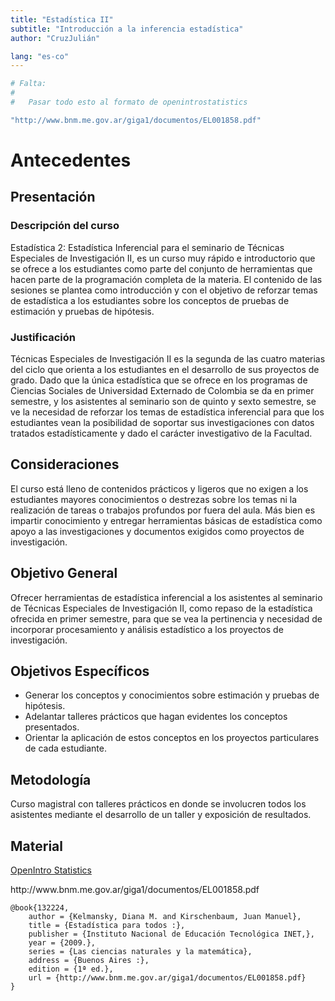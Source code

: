 ---
title: "Estadística II"
subtitle: "Introducción a la inferencia estadística"
author: "CruzJulián"

lang: "es-co"
---

```{r, echo = FALSE}

# Falta:
#   
#   Pasar todo esto al formato de openintrostatistics

"http://www.bnm.me.gov.ar/giga1/documentos/EL001858.pdf"


```

# Antecedentes

## Presentación

### Descripción del curso

Estadística 2: Estadística Inferencial para el seminario de Técnicas Especiales de Investigación II, es un curso muy rápido e introductorio que se ofrece a los estudiantes como parte del conjunto de herramientas que hacen parte de la programación completa de la materia. El contenido de las sesiones se plantea como introducción y con el objetivo de reforzar temas de estadística a los estudiantes sobre los conceptos de pruebas de estimación y pruebas de hipótesis.

### Justificación

Técnicas Especiales de Investigación II es la segunda de las cuatro materias del ciclo que orienta a los estudiantes en el desarrollo de sus proyectos de grado. Dado que la única estadística que se ofrece en los programas de Ciencias Sociales de Universidad Externado de Colombia se da en primer semestre, y los asistentes al seminario son de quinto y sexto semestre, se ve la necesidad de reforzar los temas de estadística inferencial para que los estudiantes vean la posibilidad de soportar sus investigaciones con datos tratados estadísticamente y dado el carácter investigativo de la Facultad.

## Consideraciones

El curso está lleno de contenidos prácticos y ligeros que no exigen a los estudiantes mayores conocimientos o destrezas sobre los temas ni la realización de tareas o trabajos profundos por fuera del aula. Más bien es impartir conocimiento y entregar herramientas básicas de estadística como apoyo a las investigaciones y documentos exigidos como proyectos de investigación.

## Objetivo General

Ofrecer herramientas de estadística inferencial a los asistentes al seminario de Técnicas Especiales de Investigación II, como repaso de la estadística ofrecida en primer semestre, para que se vea la pertinencia y necesidad de incorporar procesamiento y análisis estadístico a los proyectos de investigación.

## Objetivos Específicos

-   Generar los conceptos y conocimientos sobre estimación y pruebas de hipótesis.
-   Adelantar talleres prácticos que hagan evidentes los conceptos presentados.
-   Orientar la aplicación de estos conceptos en los proyectos particulares de cada estudiante.

## Metodología

Curso magistral con talleres prácticos en donde se involucren todos los asistentes mediante el desarrollo de un taller y exposición de resultados.

## Material

[OpenIntro Statistics](https://openintro.org/book/os/)

http://www.bnm.me.gov.ar/giga1/documentos/EL001858.pdf

```         
@book{132224,
    author = {Kelmansky, Diana M. and Kirschenbaum, Juan Manuel},
    title = {Estadística para todos :},
    publisher = {Instituto Nacional de Educación Tecnológica INET,},
    year = {2009.},
    series = {Las ciencias naturales y la matemática},
    address = {Buenos Aires :},
    edition = {1ª ed.},
    url = {http://www.bnm.me.gov.ar/giga1/documentos/EL001858.pdf}
}


```




